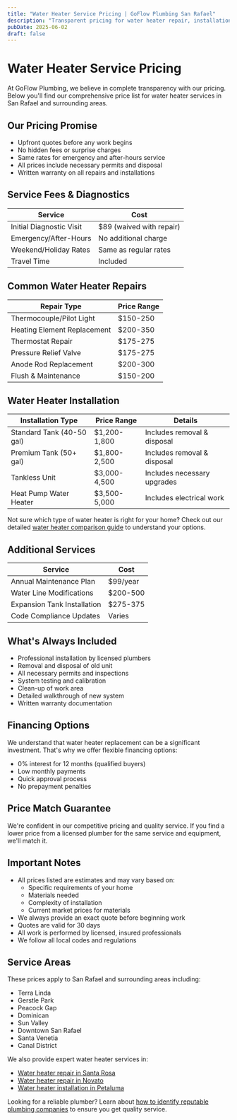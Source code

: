 ```yaml
---
title: "Water Heater Service Pricing | GoFlow Plumbing San Rafael"
description: "Transparent pricing for water heater repair, installation, and maintenance in San Rafael. No hidden fees, no surprises. View our complete price list and service details."
pubDate: 2025-06-02
draft: false
---
```


# Water Heater Service Pricing

At GoFlow Plumbing, we believe in complete transparency with our pricing. Below you'll find our comprehensive price list for water heater services in San Rafael and surrounding areas.

## Our Pricing Promise
- Upfront quotes before any work begins
- No hidden fees or surprise charges
- Same rates for emergency and after-hours service
- All prices include necessary permits and disposal
- Written warranty on all repairs and installations

## Service Fees & Diagnostics
| Service | Cost |
|---------|------|
| Initial Diagnostic Visit | $89 (waived with repair) |
| Emergency/After-Hours | No additional charge |
| Weekend/Holiday Rates | Same as regular rates |
| Travel Time | Included |

## Common Water Heater Repairs
| Repair Type | Price Range |
|-------------|-------------|
| Thermocouple/Pilot Light | $150-250 |
| Heating Element Replacement | $200-350 |
| Thermostat Repair | $175-275 |
| Pressure Relief Valve | $175-275 |
| Anode Rod Replacement | $200-300 |
| Flush & Maintenance | $150-200 |

## Water Heater Installation
| Installation Type | Price Range | Details |
|------------------|-------------|----------|
| Standard Tank (40-50 gal) | $1,200-1,800 | Includes removal & disposal |
| Premium Tank (50+ gal) | $1,800-2,500 | Includes removal & disposal |
| Tankless Unit | $3,000-4,500 | Includes necessary upgrades |
| Heat Pump Water Heater | $3,500-5,000 | Includes electrical work |

Not sure which type of water heater is right for your home? Check out our detailed [water heater comparison guide](/articles/water-heater-comparisons/) to understand your options.

## Additional Services
| Service | Cost |
|---------|------|
| Annual Maintenance Plan | $99/year |
| Water Line Modifications | $200-500 |
| Expansion Tank Installation | $275-375 |
| Code Compliance Updates | Varies |

## What's Always Included
- Professional installation by licensed plumbers
- Removal and disposal of old unit
- All necessary permits and inspections
- System testing and calibration
- Clean-up of work area
- Detailed walkthrough of new system
- Written warranty documentation

## Financing Options
We understand that water heater replacement can be a significant investment. That's why we offer flexible financing options:
- 0% interest for 12 months (qualified buyers)
- Low monthly payments
- Quick approval process
- No prepayment penalties

## Price Match Guarantee
We're confident in our competitive pricing and quality service. If you find a lower price from a licensed plumber for the same service and equipment, we'll match it.

## Important Notes
- All prices listed are estimates and may vary based on:
  - Specific requirements of your home
  - Materials needed
  - Complexity of installation
  - Current market prices for materials
- We always provide an exact quote before beginning work
- Quotes are valid for 30 days
- All work is performed by licensed, insured professionals
- We follow all local codes and regulations

## Service Areas
These prices apply to San Rafael and surrounding areas including:
- Terra Linda
- Gerstle Park
- Peacock Gap
- Dominican
- Sun Valley
- Downtown San Rafael
- Santa Venetia
- Canal District

We also provide expert water heater services in:
- [Water heater repair in Santa Rosa](/water-heater-repair-santa-rosa/)
- [Water heater repair in Novato](/water-heater-repair-novato/)
- [Water heater installation in Petaluma](/water-heater-installation-petaluma/)

Looking for a reliable plumber? Learn about [how to identify reputable plumbing companies](/articles/plumber-red-flags/) to ensure you get quality service.
